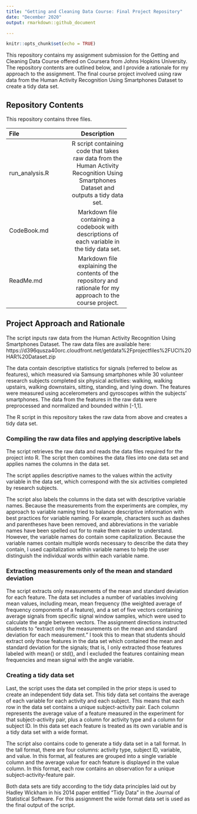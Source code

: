 ```yaml
---
title: "Getting and Cleaning Data Course: Final Project Repository"
date: "December 2020"
output: rmarkdown::github_document

---
```


```r
knitr::opts_chunk$set(echo = TRUE)
```
This repository contains my assignment submission for the Getting and Cleaning Data Course offered on Coursera from Johns Hopkins University. The repository contents are outlined below, and I provide a rationale for my approach to the assignment. The final course project involved using raw data from the Human Activity Recognition Using Smartphones Dataset to create a tidy data set. 

## Repository Contents

This repository contains three files. 

----------------------------------------------
File                      Description
------------------------ ---------------------
run_analysis.R            R script containing code that takes raw data from the Human Activity Recognition Using Smartphones Dataset and outputs a                              tidy data set.  

CodeBook.md               Markdown file containing a codebook with descriptions of each variable in the tidy data set. 

ReadMe.md                 Markdown file explaining the contents of the repository and rationale for my approach to the course project.
----------------------------------------------

## Project Approach and Rationale

The script inputs raw data from the Human Activity Recognition Using Smartphones Dataset. The raw data files are available here: https://d396qusza40orc.cloudfront.net/getdata%2Fprojectfiles%2FUCI%20HAR%20Dataset.zip 

The data contain descriptive statistics for signals (referred to below as features), which measured via Samsung smartphones while 30 volunteer research subjects completed six physical activities: walking, walking upstairs, walking downstairs, sitting, standing, and lying down. The features were measured using accelerometers and gyroscopes within the subjects' smartphones. The data from the features in the raw data were preprocessed and normalized and bounded within [-1,1].   

The R script in this repository takes the raw data from above and creates a tidy data set. 

### Compiling the raw data files and applying descriptive labels
The script retrieves the raw data and reads the data files required for the project into R. The script then combines the data files into one data set and applies names the columns in the data set.  

The script applies descriptive names to the values within the activity variable in the data set, which correspond with the six activities completed by research subjects.

The script also labels the columns in the data set with descriptive variable names. Because the measurements from the experiments are complex, my approach to variable naming tried to balance descriptive information with best practices for variable naming. For example, characters such as dashes and parentheses have been removed, and abbreviations in the variable names have been spelled out for to make them easier to understand. However, the variable names do contain some capitalization. Because the variable names contain multiple words necessary to describe the data they contain, I used capitalization within variable names to help the user distinguish the individual words within each variable name.

### Extracting measurements only of the mean and standard deviation
The script extracts only measurements of the mean and standard deviation for each feature. The data set includes a number of variables involving mean values, including mean, mean frequency (the weighted average of frequency components of a feature), and a set of five vectors containing average signals from specific signal window samples, which were used to calculate the angle between vectors. The assignment directions instructed students to "extract only the measurements on the mean and standard deviation for each measurement." I took this to mean that students should extract only those features in the data set which contained the mean and standard deviation for the signals; that is, I only extracted those features labeled with mean() or std(), and I excluded the features containing mean frequencies and mean signal with the angle variable.

### Creating a tidy data set
Last, the script uses the data set compiled in the prior steps is used to create an independent tidy data set. This tidy data set contains the average of each variable for each activity and each subject. This means that each row in the data set contains a unique subject-activity pair. Each column represents the average value of a feature measured in the experiment for that subject-activity pair, plus a column for activity type and a column for subject ID. In this data set each feature is treated as its own variable and is a tidy data set with a wide format. 

The script also contains code to generate a tidy data set in a tall format. In the tall format, there are four columns: activity type, subject ID, variable, and value. In this format, all features are grouped into a single variable column and the average value for each feature is displayed in the value column. In this format, each row contains an observation for a unique subject-activity-feature pair. 

Both data sets are tidy according to the tidy data principles laid out by Hadley Wickham in his 2014 paper entitled "Tidy Data" in the Journal of Statistical Software. For this assignment the wide format data set is used as the final output of the script. 

